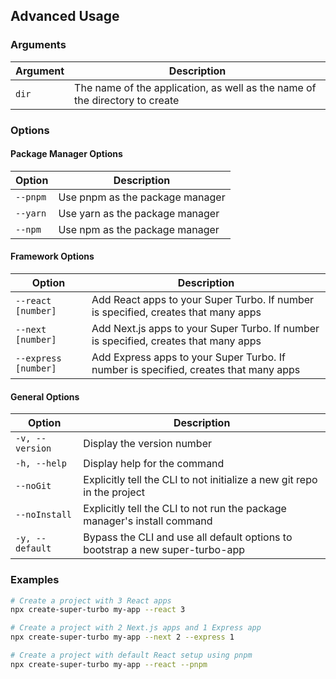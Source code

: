 ## Advanced Usage

### Arguments

| Argument | Description                                                                 |
| -------- | --------------------------------------------------------------------------- |
| `dir`    | The name of the application, as well as the name of the directory to create |

### Options

#### Package Manager Options

| Option   | Description                     |
| -------- | ------------------------------- |
| `--pnpm` | Use pnpm as the package manager |
| `--yarn` | Use yarn as the package manager |
| `--npm`  | Use npm as the package manager  |

#### Framework Options

| Option               | Description                                                                          |
| -------------------- | ------------------------------------------------------------------------------------ |
| `--react [number]`   | Add React apps to your Super Turbo. If number is specified, creates that many apps   |
| `--next [number]`    | Add Next.js apps to your Super Turbo. If number is specified, creates that many apps |
| `--express [number]` | Add Express apps to your Super Turbo. If number is specified, creates that many apps |

#### General Options

| Option          | Description                                                                   |
| --------------- | ----------------------------------------------------------------------------- |
| `-v, --version` | Display the version number                                                    |
| `-h, --help`    | Display help for the command                                                  |
| `--noGit`       | Explicitly tell the CLI to not initialize a new git repo in the project       |
| `--noInstall`   | Explicitly tell the CLI to not run the package manager's install command      |
| `-y, --default` | Bypass the CLI and use all default options to bootstrap a new super-turbo-app |

### Examples

```bash
# Create a project with 3 React apps
npx create-super-turbo my-app --react 3

# Create a project with 2 Next.js apps and 1 Express app
npx create-super-turbo my-app --next 2 --express 1

# Create a project with default React setup using pnpm
npx create-super-turbo my-app --react --pnpm
```
